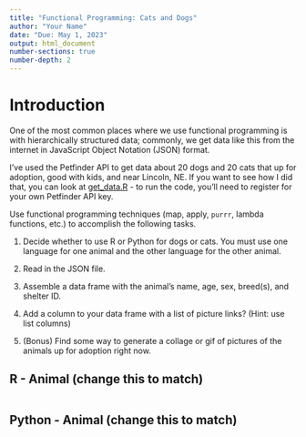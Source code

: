 ```yaml
---
title: "Functional Programming: Cats and Dogs"
author: "Your Name"
date: "Due: May 1, 2023"
output: html_document
number-sections: true
number-depth: 2
---
```


# Introduction

One of the most common places where we use functional programming is with hierarchically structured data; commonly, we get data like this from the internet in JavaScript Object Notation (JSON) format. 

I've used the Petfinder API to get data about 20 dogs and 20 cats that up for adoption, good with kids, and near Lincoln, NE. 
If you want to see how I did that, you can look at [get_data.R](get_data.R) - to run the code, you'll need to register for your own Petfinder API key.

Use functional programming techniques (map, apply, `purrr`, lambda functions, etc.) to accomplish the following tasks. 

1. Decide whether to use R or Python for dogs or cats. You must use one language for one animal and the other language for the other animal.

2. Read in the JSON file.

3. Assemble a data frame with the animal's name, age, sex, breed(s), and shelter ID.

4. Add a column to your data frame with a list of picture links? (Hint: use list columns)

5. (Bonus) Find some way to generate a collage or gif of pictures of the animals up for adoption right now.


## R - Animal (change this to match)

```r

```


## Python - Animal (change this to match)

```r

```

